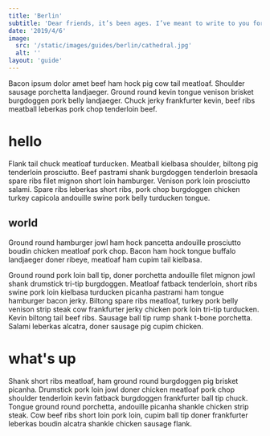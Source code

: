 ```yaml
---
title: 'Berlin'
subtitle: 'Dear friends, it’s been ages. I’ve meant to write to you for a while now but never had the courage. I am deeply sorry. This post is both an explanation to you and a plan of action for me.'
date: '2019/4/6'
image:
  src: '/static/images/guides/berlin/cathedral.jpg'
  alt: ''
layout: 'guide'
---
```




Bacon ipsum dolor amet beef ham hock pig cow tail meatloaf. Shoulder sausage porchetta landjaeger. Ground round kevin tongue venison brisket burgdoggen pork belly landjaeger. Chuck jerky frankfurter kevin, beef ribs meatball leberkas pork chop tenderloin beef.

# hello

Flank tail chuck meatloaf turducken. Meatball kielbasa shoulder, biltong pig tenderloin prosciutto. Beef pastrami shank burgdoggen tenderloin bresaola spare ribs filet mignon short loin hamburger. Venison pork loin prosciutto salami. Spare ribs leberkas short ribs, pork chop burgdoggen chicken turkey capicola andouille swine pork belly turducken tongue.

## world

<Aside>
  <Paragraph size="kilo">
    Ground round hamburger jowl ham hock pancetta andouille prosciutto boudin
    chicken meatloaf pork chop. Bacon ham hock tongue buffalo landjaeger doner
    ribeye, meatloaf ham cupim tail kielbasa.
  </Paragraph>
</Aside>

Ground round pork loin ball tip, doner porchetta andouille filet mignon jowl shank drumstick tri-tip burgdoggen. Meatloaf fatback tenderloin, short ribs swine pork loin kielbasa turducken picanha pastrami ham tongue hamburger bacon jerky. Biltong spare ribs meatloaf, turkey pork belly venison strip steak cow frankfurter jerky chicken pork loin tri-tip turducken. Kevin biltong tail beef ribs. Sausage ball tip rump shank t-bone porchetta. Salami leberkas alcatra, doner sausage pig cupim chicken.

# what's up

Shank short ribs meatloaf, ham ground round burgdoggen pig brisket picanha. Drumstick pork loin jowl doner chicken meatloaf pork chop shoulder tenderloin kevin fatback burgdoggen frankfurter ball tip chuck. Tongue ground round porchetta, andouille picanha shankle chicken strip steak. Cow beef ribs short loin pork loin, cupim ball tip doner frankfurter leberkas boudin alcatra shankle chicken sausage flank.
